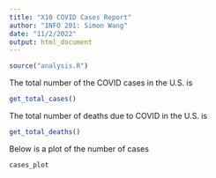 ```yaml
---
title: "X10 COVID Cases Report"
author: "INFO 201: Simon Wang"
date: "11/2/2022"
output: html_document
---
```


```R
source("analysis.R")
```
The total number of the COVID cases in the U.S. is
```R
get_total_cases()
```
The total number of deaths due to COVID in the U.S. is
```R
get_total_deaths()
```
Below is a plot of the number of cases
```R
cases_plot
```
